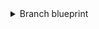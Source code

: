 <details>
<summary>Branch blueprint</summary>

```json showLineNumbers
{
  "identifier": "branch_protection",
  "title": "Branch",
  "icon": "Microservice",
  "schema": {
    "properties": {
      "require_approval_count": {
        "title": "Require approvals",
        "type": "number",
        "icon": "DefaultProperty"
      },
      "is_protected": {
        "title": "Is branch protected",
        "type": "boolean",
        "icon": "DefaultProperty"
      },
      "require_code_owner_review": {
        "title": "Require code owner review",
        "type": "boolean",
        "icon": "DefaultProperty"
      },
      "allow_deletions": {
        "icon": "DefaultProperty",
        "title": "Allow Deletions",
        "type": "boolean"
      },
      "allow_force_pushes": {
        "title": "Allow force pushes",
        "type": "boolean",
        "icon": "DefaultProperty"
      },
      "url": {
        "title": "Branch URL",
        "type": "string",
        "format": "url"
      }
    },
    "required": []
  },
  "mirrorProperties": {},
  "calculationProperties": {},
  "aggregationProperties": {},
  "relations": {
    "repository": {
      "title": "Repository",
      "target": "githubRepository",
      "required": false,
      "many": true
    }
  }
}
```

</details>
